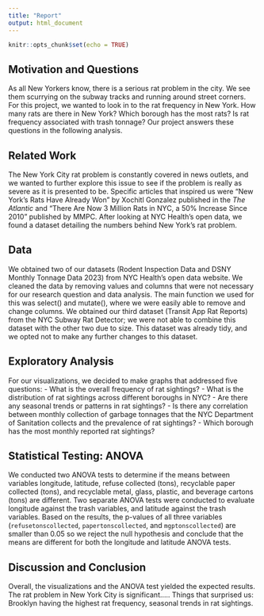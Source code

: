 ```yaml
---
title: "Report"
output: html_document
---
```


```r
knitr::opts_chunk$set(echo = TRUE)
```

## Motivation and Questions 
As all New Yorkers know, there is a serious rat problem in the city. We see them scurrying on the subway tracks and running around street corners. For this project, we wanted to look in to the rat frequency in New York. How many rats are there in New York? Which borough has the most rats? Is rat frequency associated with trash tonnage? Our project answers these questions in the following analysis. 

## Related Work
The New York City rat problem is constantly covered in news outlets, and we wanted to further explore this issue to see if the problem is really as severe as it is presented to be. Specific articles that inspired us were "New York’s Rats Have Already Won" by Xochitl Gonzalez published in the *The Atlantic* and "There Are Now 3 Million Rats in NYC, a 50% Increase Since 2010" published by MMPC. After looking at NYC Health's open data, we found a dataset detailing the numbers behind New York's rat problem.

## Data
We obtained two of our datasets (Rodent Inspection Data and DSNY Monthly Tonnage Data 2023) from NYC Health's open data website. We cleaned the data by removing values and columns that were not necessary for our research question and data analysis. The main function we used for this was select() and mutate(), where we were easily able to remove and change columns. We obtained our third dataset (Transit App Rat Reports) from the NYC Subway Rat Detector; we were not able to combine this dataset with the other two due to size. This dataset was already tidy, and we opted not to make any further changes to this dataset. 


## Exploratory Analysis
For our visualizations, we decided to make graphs that addressed five questions:
- What is the overall frequency of rat sightings?
- What is the distribution of rat sightings across different boroughs in NYC?
- Are there any seasonal trends or patterns in rat sightings?
- Is there any correlation between monthly collection of garbage tonnages that the NYC Department of Sanitation collects and the prevalence of rat sightings?
- Which borough has the most monthly reported rat sightings?



## Statistical Testing: ANOVA 

We conducted two ANOVA tests to determine if the means between variables longitude, latitude, refuse collected (tons), recyclable paper collected (tons), and recyclable metal, glass, plastic, and beverage cartons (tons) are different. Two separate ANOVA tests were conducted to evaluate longitude against the trash variables, and latitude against the trash variables. Based on the results, the p-values of all three variables (`refusetonscollected`, `papertonscollected`, and `mgptonscollected`) are smaller than 0.05 so we reject the null hypothesis and conclude that the means are different for both the longitude and latitude ANOVA tests. 

## Discussion and Conclusion 
Overall, the visualizations and the ANOVA test yielded the expected results. The rat problem in New York City is significant..... Things that surprised us: Brooklyn having the highest rat frequency, seasonal trends in rat sightings.



 